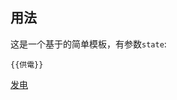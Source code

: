 {{Documentation subpage}}

== 用法 ==
这是一个基于{{Tl|Navbox}}的简单模板，有参数<code>state</code>:

 <nowiki>{{供電}}</nowiki>

<includeonly>{{collapsible option}}</includeonly>


<includeonly>
[[Category:能源模板|发电]]
</includeonly>